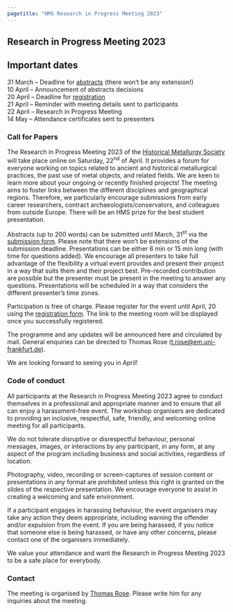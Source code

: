 ```yaml
---
pagetitle: "HMS Research in Progress Meeting 2023"
---
```


## Research in Progress Meeting 2023

::: {.callout-important icon=false} 

## Important dates
31 March -- Deadline for [abstracts](https://forms.gle/PJDpChyRJ7p7TKPk7){target="_blank"} (there won't be any extension!)  
10 April -- Announcement of abstracts decisions  
20 April -- Deadline for [registration](https://forms.gle/oZnQKKX5VM6Vj1aN8){target="_blank"}  
21 April -- Reminder with meeting details sent to participants  
22 April -- Research in Progress Meeting  
14 May -- Attendance certificates sent to presenters

::: 

### Call for Papers
The Research in Progress Meeting 2023 of the [Historical Metallurgy Society](https://historicalmetallurgy.org/){target="_blank"} will take place online on Saturday, 22^nd^ of April. It provides a forum for everyone working on topics related to ancient and historical metallurgical practices, the past use of metal objects, and related fields. We are keen to learn more about your ongoing or recently finished projects! The meeting aims to foster links between the different disciplines and geographical regions. Therefore, we particularly encourage submissions from early career researchers, contract archaeologists/conservators, and colleagues from outside Europe. There will be an HMS prize for the best student presentation. 

Abstracts (up to 200 words) can be submitted until March, 31^st^ via the [submission form](https://forms.gle/PJDpChyRJ7p7TKPk7){target="_blank"}. Please note that there won't be extensions of the submission deadline. Presentations can be either 6 min or 15 min long (with time for questions added). We encourage all presenters to take full advantage of the flexibility a virtual event provides and present their project in a way that suits them and their project best. Pre-recorded contribution are possible but the presenter must be present in the meeting to answer any questions. Presentations will be scheduled in a way that considers the different presenter’s time zones. 

Participation is free of charge. Please register for the event until April, 20 using the [registration form](https://forms.gle/oZnQKKX5VM6Vj1aN8){target="_blank"}. The link to the meeting room will be displayed once you successfully registered.  

The programme and any updates will be announced here and circulated by mail. General enquiries can be directed to Thomas Rose (<t.rose@em.uni-frankfurt.de>).

We are looking forward to seeing you in April! 

<!--
### Programme
[UK = UTC +1  
Central Europe = UTC +2  
Eastern Time (USA) = UTC -4  
China = UTC +8  
India = UTC +5:30  
You can convert to your local time zone with e.g., [timeanddate.com](https://www.timeanddate.com/worldclock/converter.html?iso=20230422T090000&p1=1440)]{.aside}

| Time (UTC) | Contribution |
|------|----------------|
|9:30 | *Meow et al.* <br> The purrfect burrito |

-->
### Code of conduct
All participants at the Research in Progress Meeting 2023 agree to conduct themselves in a professional and appropriate manner and to ensure that all can enjoy a harassment-free event. The workshop organisers are dedicated to providing an inclusive, respectful, safe, friendly, and welcoming online meeting for all participants.

We do not tolerate disruptive or disrespectful behaviour, personal messages, images, or interactions by any participant, in any form, at any aspect of the program including business and social activities, regardless of location. 

Photography, video, recording or screen-captures of session content or presentations in any format are prohibited unless this right is granted on the slides of the respective presentation. We encourage everyone to assist in creating a welcoming and safe environment. 

If a participant engages in harassing behaviour, the event organisers may take any action they deem appropriate, including warning the offender and/or expulsion from the event. If you are being harassed, if you notice that someone else is being harassed, or have any other concerns, please contact one of the organisers immediately. 

We value your attendance and want the Research in Progress Meeting 2023 to be a safe place for everybody. 

### Contact
The meeting is organised by [Thomas Rose](mailto:t.rose@em.uni-frankfurt.de). Please write him for any inquiries about the meeting. 
